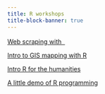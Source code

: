 ```yaml
---
title: R workshops
title-block-banner: true
---
```


:::{layout="[5, 5, 5, 5]"}

:::{.card .mb-3}

:::{.card-body2}

[Web scraping with &nbsp;![](img/logo_rvest.png){width="1.2em" fig-alt="noshadow"}](ws_webscraping.qmd){.card-title-ws .stretched-link}

:::

:::

:::{.card .mb-3}

:::{.card-body2}

[Intro to GIS mapping with R](ws_gis_intro.qmd){.card-title-ws .stretched-link}

:::

:::

:::{.card .mb-3}

:::{.card-body2}

[Intro R for the humanities](ws_hss_intro.qmd){.card-title-ws .stretched-link}

:::

:::

:::{.card .mb-3}

:::{.card-body2}

[A little demo of R programming](ws_r_demo.qmd){.card-title-ws .stretched-link}

:::

:::

:::
